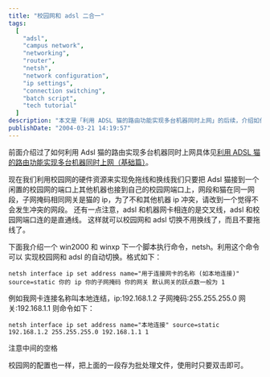 ```yaml
---
title: "校园网和 adsl 二合一"
tags:
  [
    "adsl",
    "campus network",
    "networking",
    "router",
    "netsh",
    "network configuration",
    "ip settings",
    "connection switching",
    "batch script",
    "tech tutorial"
  ]
description: "本文是「利用 ADSL 猫的路由功能实现多台机器同时上网」的后续，介绍如何结合校园网硬件资源实现 ADSL 与校园网的便捷切换。作者详细说明了如何将 ADSL 调制解调器连接到校园网端口，配置正确的网段和子网掩码以避免 IP 冲突，以及使用不同类型的网线（交叉线/直通线）进行连接。文章还提供了 Windows 2000/XP下使用netsh命令创建自动切换批处理脚本的详细步骤。"
publishDate: "2004-03-21 14:19:57"
---
```


前面介绍过了如何利用 Adsl 猫的路由实现多台机器同时上网具体见[利用 ADSL 猫的路由功能实现多台机器同时上网（基础篇）](http://blog.xdanger.com/archives/2004/03/21/000116.html)。

现在我们利用校园网的硬件资源来实现免拖线和换线我们只要把 Adsl 猫接到一个闲置的校园网的端口上其他机器也接到自己的校园网端口上，网段和猫在同一网段，子网掩码相同网关是猫的 ip，为了不和其他机器 ip 冲突，请改到一个觉得不会发生冲突的网段。
还有一点注意，adsl 和机器网卡相连的是交叉线，adsl 和校园网端口连的是直通线。
这样就可以校园网和 adsl 切换不用换线了，而且不要拖线了。

下面我介绍一个 win2000 和 winxp 下一个脚本执行命令，netsh。利用这个命令可以
实现校园网和 adsl 的自动切换。格式如下：

```batch
netsh interface ip set address name="用于连接网卡的名称 (如本地连接)" source=static 你的 ip 你的子网掩码 你的网关 默认网关的跃点数一般为 1
```

例如我网卡连接名称叫本地连结，ip:192.168.1.2 子网掩码:255.255.255.0 网关:192.168.1.1 则命令如下：

```batch
netsh interface ip set address name="本地连接" source=static 192.168.1.2 255.255.255.0 192.168.1.1 1
```

注意中间的空格

校园网的配置也一样，把上面的一段存为批处理文件，使用时只要双击即可。
